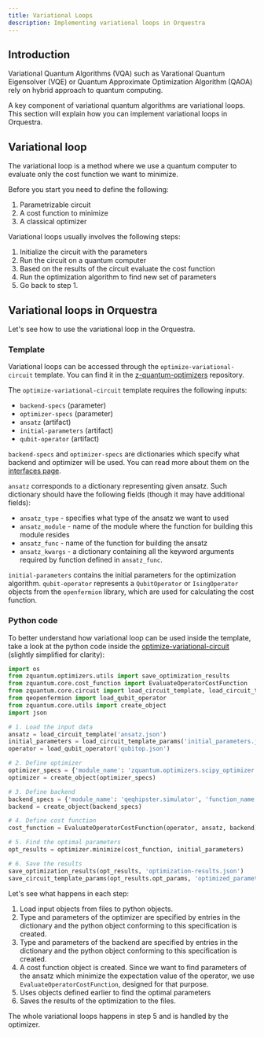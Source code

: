```yaml
---
title: Variational Loops
description: Implementing variational loops in Orquestra
---
```


## Introduction

Variational Quantum Algorithms (VQA) such as Varational Quantum Eigensolver (VQE) or Quantum Approximate Optimization Algorithm (QAOA) rely on hybrid approach to quantum computing.

A key component of variational quantum algorithms are variational loops. This section will explain how you can implement variational loops in Orquestra.

## Variational loop

The variational loop is a method where we use a quantum computer to evaluate only the cost function we want to minimize.

Before you start you need to define the following:

1. Parametrizable circuit
2. A cost function to minimize
3. A classical optimizer

Variational loops usually involves the following steps:

1. Initialize the circuit with the parameters
2. Run the circuit on a quantum computer
3. Based on the results of the circuit evaluate the cost function
4. Run the optimization algorithm to find new set of parameters
5. Go back to step 1.


## Variational loops in Orquestra

Let's see how to use the variational loop in the Orquestra.

### Template

Variational loops can be accessed through the `optimize-variational-circuit` template. You can find it in the [z-quantum-optimizers](https://github.com/zapatacomputing/z-quantum-optimizers/blob/master/templates/optimizers.yaml) repository.

The `optimize-variational-circuit` template requires the following inputs:
  - `backend-specs` (parameter)
  - `optimizer-specs` (parameter)
  - `ansatz` (artifact)
  - `initial-parameters` (artifact)
  - `qubit-operator` (artifact)

`backend-specs` and `optimizer-specs` are dictionaries which specify what backend and optimizer will be used. You can read more about them on the [interfaces page](https://www.orquestra.io/docs/qe/quantum-computing/interfaces/).

`ansatz` corresponds to a dictionary representing given ansatz. Such dictionary should have the following fields (though it may have additional fields):
  - `ansatz_type` - specifies what type of the ansatz we want to used
  - `ansatz_module` - name of the module where the function for building this module resides
  - `ansatz_func` - name of the function for building the ansatz
  - `ansatz_kwargs` - a dictionary containing all the keyword arguments required by function defined in `ansatz_func`.

`initial-parameters` contains the initial parameters for the optimization algorithm.
`qubit-operator` represents a `QubitOperator` or `IsingOperator` objects from the `openfermion` library, which are used for calculating the cost function.


### Python code

To better understand how variational loop can be used inside the template, take a look at the python code inside the [optimize-variational-circuit](https://github.com/zapatacomputing/z-quantum-optimizers/blob/master/templates/optimizers.yaml) (slightly simplified for clarity):

```python
import os
from zquantum.optimizers.utils import save_optimization_results
from zquantum.core.cost_function import EvaluateOperatorCostFunction
from zquantum.core.circuit import load_circuit_template, load_circuit_template_params, save_circuit_template_params
from qeopenfermion import load_qubit_operator
from zquantum.core.utils import create_object
import json

# 1. Load the input data
ansatz = load_circuit_template('ansatz.json')
initial_parameters = load_circuit_template_params('initial_parameters.json')
operator = load_qubit_operator('qubitop.json')

# 2. Define optimizer
optimizer_specs = {'module_name': 'zquantum.optimizers.scipy_optimizer', 'function_name': 'ScipyOptimizer', 'method': 'L-BFGS-B'}
optimizer = create_object(optimizer_specs)

# 3. Define backend
backend_specs = {'module_name': 'qeqhipster.simulator', 'function_name': 'QHipsterSimulator'}
backend = create_object(backend_specs)

# 4. Define cost function
cost_function = EvaluateOperatorCostFunction(operator, ansatz, backend)

# 5. Find the optimal parameters
opt_results = optimizer.minimize(cost_function, initial_parameters)

# 6. Save the results
save_optimization_results(opt_results, 'optimization-results.json')
save_circuit_template_params(opt_results.opt_params, 'optimized_parameters.json')
```

Let's see what happens in each step:

1. Load input objects from files to python objects.
2. Type and parameters of the optimizer are specified by entries in the dictionary and the python object conforming to this specification is created.
3. Type and parameters of the backend are specified by entries in the dictionary and the python object conforming to this specification is created.
4. A cost function object is created. Since we want to find parameters of the ansatz which minimize the expectation value of the operator, we use `EvaluateOperatorCostFunction`, designed for that purpose.
5. Uses objects defined earlier to find the optimal parameters
6. Saves the results of the optimization to the files.

The whole variational loops happens in step 5 and is handled by the optimizer.
